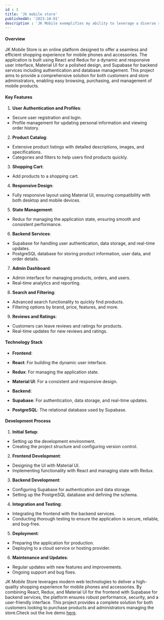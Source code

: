 ```yaml
---
id : 3
title: 'Jk mobile store'
publishedAt: '2023-10-01'
description : 'JK Mobile exemplifies my ability to leverage a diverse stack of technologies to create a refined and feature-rich mobile application. This project serves as a showcase of my expertise in front-end development, state management, and backend integration, making it a valuable addition to any resume'
---
```

#### Overview
JK Mobile Store is an online platform designed to offer a seamless and efficient shopping experience for mobile phones and accessories. The application is built using React and Redux for a dynamic and responsive user interface, Material UI for a polished design, and Supabase for backend services including authentication and database management. This project aims to provide a comprehensive solution for both customers and store administrators, enabling easy browsing, purchasing, and management of mobile products.

#### Key Features

1. **User Authentication and Profiles**:
- Secure user registration and login.
- Profile management for updating personal information and viewing order history.

2. **Product Catalog**:
- Extensive product listings with detailed descriptions, images, and specifications.
- Categories and filters to help users find products quickly.

3. **Shopping Cart**:
- Add products to a shopping cart.

4. **Responsive Design**:
- Fully responsive layout using Material UI, ensuring compatibility with both desktop and mobile devices.

5. **State Management**:
- Redux for managing the application state, ensuring smooth and consistent performance.

6. **Backend Services**:
- Supabase for handling user authentication, data storage, and real-time updates.
- PostgreSQL database for storing product information, user data, and order details.

7. **Admin Dashboard**:
- Admin interface for managing products, orders, and users.
- Real-time analytics and reporting.

8. **Search and Filtering**:
- Advanced search functionality to quickly find products.
- Filtering options by brand, price, features, and more.

9. **Reviews and Ratings**:
- Customers can leave reviews and ratings for products.
- Real-time updates for new reviews and ratings.


#### Technology Stack

- **Frontend**:
- **React**: For building the dynamic user interface.
- **Redux**: For managing the application state.
- **Material UI**: For a consistent and responsive design.

- **Backend**:
- **Supabase**: For authentication, data storage, and real-time updates.
- **PostgreSQL**: The relational database used by Supabase.

#### Development Process

1. **Initial Setup**:
- Setting up the development environment.
- Creating the project structure and configuring version control.

2. **Frontend Development**:
- Designing the UI with Material UI.
- Implementing functionality with React and managing state with Redux.

3. **Backend Development**:
- Configuring Supabase for authentication and data storage.
- Setting up the PostgreSQL database and defining the schema.

4. **Integration and Testing**:
- Integrating the frontend with the backend services.
- Conducting thorough testing to ensure the application is secure, reliable, and bug-free.

5. **Deployment**:
- Preparing the application for production.
- Deploying to a cloud service or hosting provider.

6. **Maintenance and Updates**:
- Regular updates with new features and improvements.
- Ongoing support and bug fixes.

JK Mobile Store leverages modern web technologies to deliver a high-quality shopping experience for mobile phones and accessories. By combining React, Redux, and Material UI for the frontend with Supabase for backend services, the platform ensures robust performance, security, and a user-friendly interface. This project provides a complete solution for both customers looking to purchase products and administrators managing the store.Check out the live demo [here](https://jkmobile.vercel.app).